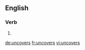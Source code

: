 
==English==

===Verb===
{{head|en|verb form}}

# {{en-third-person singular of|uncover}}

[[de:uncovers]]
[[fr:uncovers]]
[[vi:uncovers]]